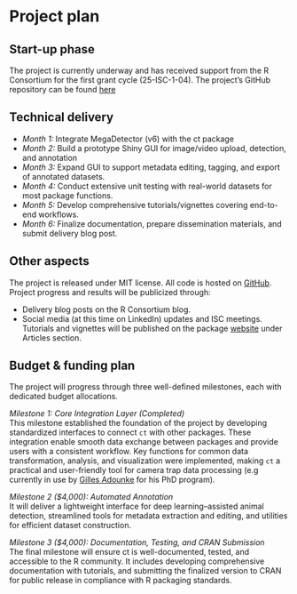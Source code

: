 # Project plan

## Start-up phase
The project is currently underway and has received support from the R Consortium for the first grant cycle (25-ISC-1-04). The project's GitHub repository can be found [here](https://github.com/stangandaho/ct)

## Technical delivery
- *Month 1:* Integrate MegaDetector (v6) with the ct package
- *Month 2:* Build a prototype Shiny GUI for image/video upload, detection, and annotation
- *Month 3:* Expand GUI to support metadata editing, tagging, and export of annotated datasets.
- *Month 4:* Conduct extensive unit testing with real-world datasets for most package functions.
- *Month 5:* Develop comprehensive tutorials/vignettes covering end-to-end workflows.
- *Month 6:* Finalize documentation, prepare dissemination materials, and submit delivery blog post.


## Other aspects
The project is released under MIT license. All code is hosted on [GitHub](https://github.com/stangandaho/ct). 
Project progress and results will be publicized through:  

- Delivery blog posts on the R Consortium blog.  
- Social media (at this time on LinkedIn) updates and ISC meetings.  
Tutorials and vignettes will be published on the package [website](https://stangandaho.github.io/ct/index.html) under Articles section.

## Budget & funding plan
The project will progress through three well-defined milestones, each with dedicated budget allocations.  

*Milestone 1: Core Integration Layer (Completed)*  
This milestone established the foundation of the project by developing standardized interfaces to connect `ct` with other packages. These integration enable smooth data exchange between packages and provide users with a consistent workflow. Key functions for common data transformation, analysis, and visualization were implemented, making `ct` a practical and user-friendly tool for camera trap data processing (e.g currently in use by [Gilles Adounke](https://doctorat.univ-toulouse.fr/as/ed/cv.pl?mat=172968&site=EDT) for his PhD program).

*Milestone 2 ($4,000): Automated Annotation*  
It will deliver a lightweight interface for deep learning–assisted animal detection, streamlined tools for metadata extraction and editing, and utilities for efficient dataset construction.

*Milestone 3 ($4,000): Documentation, Testing, and CRAN Submission*    
The final milestone will ensure ct is well-documented, tested, and accessible to the R community. It includes developing comprehensive documentation with tutorials, and submitting the finalized version to CRAN for public release in compliance with R packaging standards.


